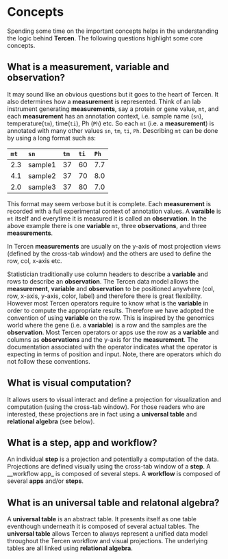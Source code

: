 # Concepts
Spending some time on the important concepts helps in the understanding the logic behind __Tercen__.  The following questions highlight some core concepts.

## What is a measurement, variable and observation?
It may sound like an obvious questions but it goes to the heart of Tercen. It also determines how a __measurement__ is represented. Think of an lab instrument generating __measurements__, say a protein or gene value, `mt`, and each __measurement__ has an annotation context, i.e. sample name (`sn`), temperature(`tm`), time(`ti`), Ph (`Ph`) etc. So each `mt` (i.e. a __measurement__) is annotated with many other values `sn`, `tm`, `ti`, `Ph`. Describing `mt` can be done by using a long format such as:

`mt`| `sn`  |`tm` |`ti` |`Ph` |
:---| :---- |:--- |:--- |:--- |
2.3 | sample1 |37 |60 | 7.7|
4.1 | sample2 |37 |70 | 8.0|
2.0 | sample3 |37 |80 | 7.0|

This format may seem verbose but it is complete. Each __measurement__ is recorded with a full experimental context of annotation values. A __varaible__ is `mt` itself and everytime it is measured it is called an __observation__. In the above example there is one __variable__ `mt`, three __observations__, and three __measurements__. 

In Tercen __measurements__ are usually on the y-axis of most projection views (defined by the cross-tab window) and the others are used to define the row, col, x-axis etc. 

Statistician traditionally use column headers to describe a __variable__ and rows to describe an __observation__. The Tercen data model allows the __measurement__, __variable__ and __observation__ to be positioned anywhere (col, row, x-axis, y-axis, color, label) and therefore there is great flexibility. However most Tercen operators require to know what is the __variable__ in order to compute the appropriate results. Therefore we have adopted the convention of using __variable__ on the row. This is inspired by the genomics world where the gene (i.e. a __variable__) is a row and the samples are the __observation__. Most Tercen operators or apps use the row as a __variable__ and columns as __observations__ and the y-axis for the __measurement__. The documentation associated with the operator indicates what the operator is expecting in terms of position and input. Note, there are operators which do not follow these conventions.


## What is visual computation?
It allows users to visual interact and define a projection for visualization and computation (using the cross-tab window). For those readers who are interested, these projections are in fact using a __universal table__ and __relational algebra__ (see below). 

## What is a step, app and workflow?
An individual __step__ is a projection and potentially a computation of the data. Projections are defined visually using the cross-tab window of a __step__. A  __workflow app_ is composed of several steps. A __workflow__ is composed of several __apps__ and/or __steps__.

## What is an universal table and __relatonal algebra__?
A __universal table__ is an abstract table. It presents itself as one table eventhough underneath it is composed of several actual tables. The __universal table__ allows Tercen to always represent a unified data model throughout the Tercen workflow and visual projections. The underlying tables are all linked using __relational algebra__.
